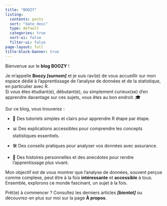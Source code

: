 ```yaml
---
title: "BOOZY"
listing:
  contents: posts
  sort: "date desc"
  type: default
  categories: true
  sort-ui: false
  filter-ui: false
page-layout: full
title-block-banner: true
---
```


Bienvenue sur le **blog BOOZY** !

Je m'appelle **Boozy *\[surnom\]*** et je suis ravi(e) de vous accueillir sur mon espace dédié à l'apprentissage de l'analyse de données et de la statistique, en particulier avec R.\
Si vous êtes étudiant(e), débutant(e), ou simplement curieux(se) d'en apprendre davantage sur ces sujets, vous êtes au bon endroit. 🎓

Sur ce blog, vous trouverez :

-   🌟 Des tutoriels simples et clairs pour apprendre R étape par étape.

-   📊 Des explications accessibles pour comprendre les concepts statistiques essentiels.

-   🛠️ Des conseils pratiques pour analyser vos données avec assurance.

-   🌱 Des histoires personnelles et des anecdotes pour rendre l'apprentissage plus vivant.

Mon objectif est de vous montrer que l'analyse de données, souvent perçue comme complexe, peut être à la fois **intéressante** et **accessible** à tous. Ensemble, explorons ce monde fascinant, un sujet à la fois.

Prêt(e) à commencer ? Consultez les derniers articles ***\[bientot\]*** ou découvrez-en plus sur moi sur la page **À propos**.
